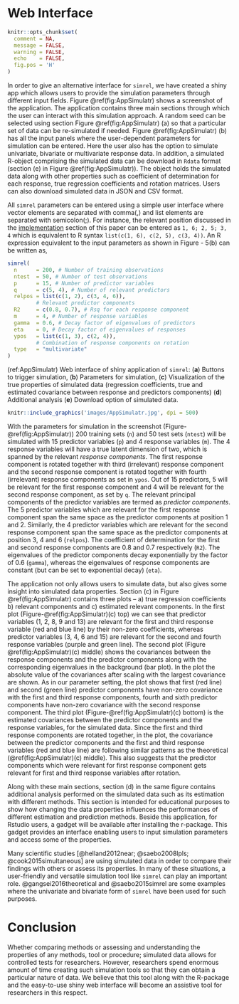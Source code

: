 # Web Interface #

```r
knitr::opts_chunk$set(
  comment = NA,
  message = FALSE,
  warning = FALSE,
  echo    = FALSE,
  fig.pos = 'H'
)
```

In order to give an alternative interface for `simrel`, we have created a shiny app which  allows users to provide the simulation parameters through different input fields. Figure \@ref(fig:AppSimulatr) shows a screenshot of the application. The application contains three main sections through which the user can interact with  this simulation approach. A random seed can be selected using section Figure \@ref(fig:AppSimulatr) (a) so that a particular set of data can be  re-simulated if needed. Figure \@ref(fig:AppSimulatr) (b) has all the input panels where the user-dependent  parameters for simulation can be entered. Here the user also has the option to simulate univariate, bivariate or multivariate response data. In addition, a simulated R-object comprising the simulated data can be download in `Rdata` format (section (e) in Figure \@ref(fig:AppSimulatr)).  The object holds the simulated data along with other properties such as coefficient of determination for each response, true regression coefficients and rotation matrices. Users can also download simulated data in JSON and CSV format.

All `simrel` parameters can be entered using a simple user interface where vector elements are separated with comma(,) and list elements are separated with  semicolon(;). For instance, the relevant position discussed in the [implementation](#implementation) section of this paper can be entered as `1, 6; 2, 5; 3, 4` which is equivalent to R syntax `list(c(1, 6), c(2, 5), c(3, 4))`. An R expression equivalent to the input parameters as shown in Figure - 5(b) can be written as,

```r
simrel(
  n      = 200, # Number of training observations
  ntest  = 50, # Number of test observations
  p      = 15, # Number of predictor variables
  q      = c(5, 4), # Number of relevant predictors
  relpos = list(c(1, 2), c(3, 4, 6)),
         # Relevant predictor components
  R2     = c(0.8, 0.7), # Rsq for each response component
  m      = 4, # Number of response variables
  gamma  = 0.6, # Decay factor of eigenvalues of predictors
  eta    = 0, # Decay factor of eigenvalues of responses
  ypos   = list(c(1, 3), c(2, 4)),
         # Combination of response components on rotation
  type   = "multivariate"
)
```

(ref:AppSimulatr) Web interface of shiny application of `simrel`: (**a**) Buttons to trigger simulation, (**b**) Parameters for simulation, (**c**) Visualization of the true properties of simulated data (regression coefficients, true and estimated covariance between response and predictors components) (**d**) Additional analysis (**e**) Download option of simulated data.

```r
knitr::include_graphics('images/AppSimulatr.jpg', dpi = 500)
```

With the parameters for simulation in the screenshot (Figure-\@ref(fig:AppSimulatr)) 200 training sets (`n`) and 50 test sets (`ntest`) will be simulated with 15 predictor variables (`p`) and 4 response variables (`m`). The 4 response variables will have a true latent dimension of two, which is spanned by the relevant _response components_. The first response component is rotated together with third (irrelevant) response component and the second response component is rotated together with fourth (irrelevant) response components as set in `ypos`. Out of 15 predictors, 5 will be relevant for the first response component and 4 will be relevant for the second response component, as set by `q`. The relevant principal components of the predictor variables are termed as _predictor components_. The 5 predictor variables which are relevant for the first response component span the same space as the predictor components at position 1 and 2. Similarly, the 4 predictor variables which are relevant for the second response component span the same space as the predictor components at position 3, 4 and 6 (`relpos`). The coefficient of determination for the first and second response components are 0.8 and 0.7 respectively (`R2`). The eigenvalues of the predictor components decay exponentially by the factor of 0.6 (`gamma`), whereas the eigenvalues of response components are constant (but can be set to exponential decay) (`eta`).

The application not only allows users to simulate data, but also gives some insight into simulated data properties. Section (c) in Figure \@ref(fig:AppSimulatr) contains three plots -- a) true regression coefficients b) relevant components and c) estimated relevant components. In the first plot (Figure-\@ref(fig:AppSimulatr)(c) top) we can see that predictor variables (1, 2, 8, 9 and 13) are relevant for the first and third response variable (red and blue line) by their non-zero coefficients, whereas predictor variables (3, 4, 6 and 15) are relevant for the second and fourth response variables (purple and green line). The second plot (Figure \@ref(fig:AppSimulatr)(c) middle) shows the covariances between the response components and the predictor components along with the corresponding eigenvalues in the background (bar plot). In the plot the absolute value of the covariances after scaling with the largest covariance are shown. As in our parameter setting, the plot shows that first (red line) and second (green line) predictor components have non-zero covariance with the first and third response components, fourth and sixth predictor components have non-zero covariance with the second response component. The third plot (Figure-\@ref(fig:AppSimulatr)(c) bottom) is the estimated covariances between the predictor components and the response variables, for the simulated data. Since the first and third response components are rotated together, in the plot, the covariance between the predictor components and the first and third response variables (red and blue line) are following similar patterns as the theoretical (\@ref(fig:AppSimulatr)(c) middle). This also suggests that the predictor components which were relevant for first response component gets relevant for first and third response variables after rotation.

Along with these main sections, section (d) in the same figure contains additional analysis performed on the simulated data such as its estimation with different methods. This section is intended for educational purposes to show how changing the data properties influences the performances of different estimation and prediction methods. Beside this application, for Rstudio users, a gadget will be available after installing the r-package. This gadget provides an interface enabling users to input simulation parameters and access some of the properties.

Many scientific studies [@helland2012near; @saebo2008lpls; @cook2015simultaneous] are using simulated data in order to compare their findings with others or assess its properties. In many of these situations, a user-friendly and versatile simulation tool like `simrel` can play an important role. @gangsei2016theoretical and @saebo2015simrel are some examples where the univariate and bivariate form of `simrel` have been used for such purposes.

# Conclusion

Whether comparing methods or assessing and understanding the properties of any methods, tool or procedure; simulated data allows for controlled tests for researchers. However, researchers spend enormous amount of time creating such simulation tools so that they can obtain a particular nature of data. We believe that this tool along with the R-package and the easy-to-use shiny web interface will become an assistive tool for researchers in this respect.
